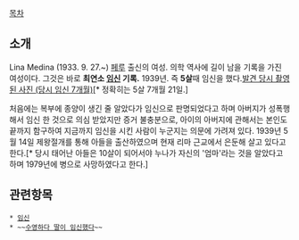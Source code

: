 [[목차]]

== 소개 ==
Lina Medina (1933. 9. 27.~) [[페루]] 출신의 여성. 의학 역사에 길이 남을 기록을 가진 여성이다. 그것은 바로 '''최연소 [[임신]] 기록.''' 1939년. 즉 '''5살'''때 임신을 했다.[http://c.ask.nate.com/imgs/qrsi.php/8744452/11551411/0/1/A/236px-Lina_Medina.jpg 발견 당시 촬영된 사진 (당시 임신 7개월)][* 정확히는 5살 7개월 21일.]

처음에는 복부에 종양이 생긴 줄 알았다가 임신으로 판명되었다고 하며 아버지가 성폭행해서 임신 한 것으로 의심 받았지만 증거 불충분으로, 아이의 아버지에 관해서는 본인도 끝까지 함구하여 지금까지 임신을 시킨 사람이 누군지는 의문에 가려져 있다. 1939년 5월 14일 제왕절개를 통해 아들을 출산하였으며 현재 리마 근교에서 은둔해 살고 있다고 한다.[* 당시 태어난 아들은 10살이 되어서야 누나가 자신의 '엄마'라는 것을 알았다고 하며 1979년에 병으로 사망하였다고 한다.]
== 관련항목 ==
 * [[임신]]
 * ~~[[수영하다 딸이 임신했다]]~~
